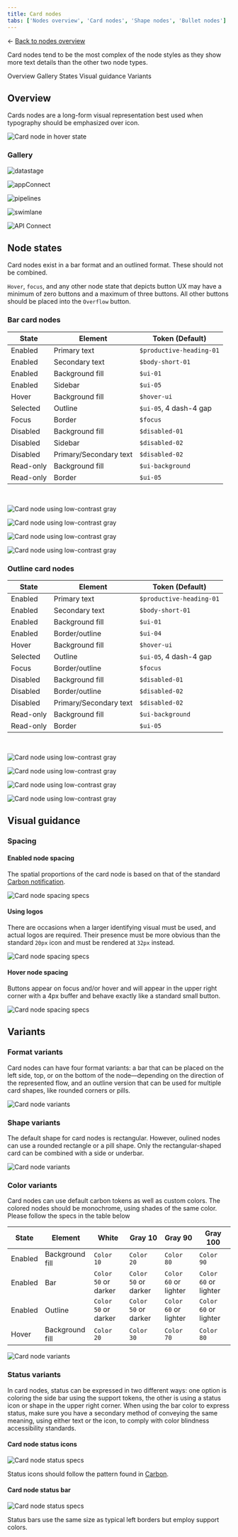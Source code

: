 ```yaml
---
title: Card nodes
tabs: ['Nodes overview', 'Card nodes', 'Shape nodes', 'Bullet nodes']
---
```



<- [Back to nodes overview](https://pages.github.ibm.com/cdai-design/pal/patterns/canvas/nodes/nodes-overview)

<PageDescription>

Card nodes tend to be the most complex of the node styles as they show more text details than the other two node types.

</PageDescription>


<AnchorLinks>
  <AnchorLink>Overview</AnchorLink>
  <AnchorLink>Gallery</AnchorLink>
    <AnchorLink>States</AnchorLink>
  <AnchorLink>Visual guidance</AnchorLink>
    <AnchorLink>Variants</AnchorLink>
</AnchorLinks>


## Overview

Cards nodes are a long-form visual representation best used when typography should be emphasized over icon. 
<Row>
  <Column colMd={8} colLg={8}>

![Card node in hover state](../images/cardNodeEnabled.png)

</Column>
</Row>



### Gallery

<ImageGallery>


<ImageGalleryImage alt="datastage" title="DataStage" col={4}>

![datastage](../images/datastage.png)

</ImageGalleryImage>  


<ImageGalleryImage alt="appConnect" title="App Connect" col={4}>

![appConnect](../images/gallery/appConnect.png)

</ImageGalleryImage>

<ImageGalleryImage  alt="pipelines" title="Pipelines" col={4}>

![pipelines](../images/gallery/pipelines.png)

</ImageGalleryImage> 

<ImageGalleryImage alt="swimlane" title="Security" col={4}>

![swimlane](../images/gallery/swimlaneDark.png)

</ImageGalleryImage>   


<ImageGalleryImage alt="API Connect" title="API Connect" col={4}>

![API Connect](../images/gallery/apiConnect.png)

</ImageGalleryImage>  

</ImageGallery>



## Node states

Card nodes exist in a bar format and an outlined format. These should not be combined.

`Hover`, `focus`, and any other node state that depicts button UX may have a minimum of zero buttons and a maximum of three buttons. All other buttons should be placed into the `Overflow` button. 

### Bar card nodes


| State | Element      | Token (Default)     |
| -------- | --------- | ---------- |
| Enabled        | Primary text         | `$productive-heading-01`          |
| Enabled        | Secondary text         | `$body-short-01`          |
| Enabled        | Background fill         | `$ui-01`          |
| Enabled        | Sidebar         | `$ui-05`          |
| Hover        | Background fill         | `$hover-ui`          |
| Selected        | Outline         | `$ui-05`, 4 dash-4 gap          |
| Focus        | Border         | `$focus`          |
| Disabled        | Background fill         | `$disabled-01`          |
| Disabled        | Sidebar         | `$disabled-02`          |
| Disabled        | Primary/Secondary text         | `$disabled-02`          |
| Read-only        | Background fill         | `$ui-background`          |
| Read-only        | Border         | `$ui-05`          |


<br /> 


<Row>

<Column colLg={12}>
<Tabs>
<Tab label="White theme">

  ![Card node using low-contrast gray](../images/cardNodeBarWhiteTheme.png)

</Tab>

<Tab label="Gray 10 theme">

  ![Card node using low-contrast gray](../images/cardNodeBarGray10Theme.png)

</Tab>

<Tab label="Gray 90 theme">

  ![Card node using low-contrast gray](../images/cardNodeBarGray90Theme.png)

</Tab>

<Tab label="Gray 100 theme">

  ![Card node using low-contrast gray](../images/cardNodeBarGray100Theme.png)

</Tab>

</Tabs>

</Column>

</Row>


### Outline card nodes

| State | Element      | Token (Default)     |
| -------- | --------- | ---------- |
| Enabled        | Primary text         | `$productive-heading-01`          |
| Enabled        | Secondary text         | `$body-short-01`          |
| Enabled        | Background fill         | `$ui-01`          |
| Enabled        | Border/outline         | `$ui-04`          |
| Hover        | Background fill         | `$hover-ui`          |
| Selected        | Outline         | `$ui-05`, 4 dash-4 gap          |
| Focus        | Border/outline      | `$focus`         |
| Disabled        | Background fill         | `$disabled-01`          |
| Disabled        | Border/outline       | `$disabled-02`          |
| Disabled        | Primary/Secondary text         | `$disabled-02`          |
| Read-only        | Background fill         | `$ui-background`          |
| Read-only        | Border         | `$ui-05`          |

<br /> 


<Row>

<Column colLg={12}>
<Tabs>
<Tab label="White theme">

  ![Card node using low-contrast gray](../images/cardNodeOutlineWhiteTheme.png)

</Tab>

<Tab label="Gray 10 theme">

  ![Card node using low-contrast gray](../images/cardNodeOutlineGray10Theme.png)

</Tab>

<Tab label="Gray 90 theme">

  ![Card node using low-contrast gray](../images/cardNodeOutlineGray90Theme.png)

</Tab>

<Tab label="Gray 100 theme">

  ![Card node using low-contrast gray](../images/cardNodeOutlineGray100Theme.png)

</Tab>

</Tabs>

</Column>

</Row>




## Visual guidance

### Spacing

#### Enabled node spacing

The spatial proportions of the card node is based on that of the standard [Carbon notification](https://www.carbondesignsystem.com/components/notification/style/#structure). 

<Row>
  <Column colMd={8} colLg={8}>

![Card node spacing specs](../images/cardNodeSpacing.png)

</Column>

</Row>

#### Using logos

There are occasions when a larger identifying visual must be used, and actual logos are required. Their presence must be more obvious than the standard `20px` icon and must be rendered at `32px` instead.

<Row>
  <Column colMd={8} colLg={8}>

![Card node spacing specs](../images/cardNodeLogoVariant.png)

</Column>
</Row>

#### Hover node spacing

Buttons appear on focus and/or hover and will appear in the upper right corner with a 4px buffer and behave exactly like a standard small button.

<Row>
  <Column colMd={8} colLg={8}>

![Card node spacing specs](../images/cardNodeSpacingHover.png)

</Column>
</Row>

## Variants

### Format variants

Card nodes can have four format variants: a bar that can be placed on the left side, top, or on the bottom of the node—depending on the direction of the represented flow, and an outline version that can be used for multiple card shapes, like rounded corners or pills. 

<Row>
  <Column colMd={8} colLg={8}>

![Card node variants](../images/cardNodeVariants01.png)

</Column>
</Row>

### Shape variants

The default shape for card nodes is rectangular. However, oulined nodes can use a rounded rectangle or a pill shape. Only the rectangular-shaped card can be combined with a side or underbar.

<Row>
  <Column colMd={8} colLg={8}>

![Card node variants](../images/cardNodeVariants02.png) 

</Column>
</Row>

### Color variants

Card nodes can use default carbon tokens as well as custom colors. The colored nodes should be monochrome, using shades of the same color. Please follow the specs in the table below

| State | Element      | White     |   Gray 10 | Gray 90      | Gray 100     |
| -------- | --------- | ---------- | -------- | --------- | ---------- |
| Enabled        | Background fill    | `Color 10`    | `Color 20`   | `Color 80`    | `Color 90`          |
| Enabled        | Bar    | `Color 50` or darker  | `Color 50` or darker  | `Color 60` or lighter  | `Color 60` or lighter          |
| Enabled        | Outline    | `Color 50` or darker  | `Color 50` or darker  | `Color 60` or lighter  | `Color 60` or lighter          |
| Hover        | Background fill   | `Color 20`  | `Color 30`  | `Color 70`  | `Color 80`         |

![Card node variants](../images/cardNodeColorVariants.png) 

### Status variants

In card nodes, status can be expressed in two different ways: one option is coloring the side bar using the support tokens, the other is using a status icon or shape in the upper right corner. When using the bar color to express status, make sure you have a secondary method of conveying the same meaning, using either text or the icon, to comply with color blindness accessibility standards. 

<Row>
  <Column colMd={4} colLg={4}>

#### Card node status icons

![Card node status specs](../images/cardNodeStatusIcon.png)

<Caption>

  Status icons should follow the pattern found in [Carbon](https://www.carbondesignsystem.com/patterns/status-indicator-pattern).

</Caption>

  </Column>


  <Column colMd={4} colLg={4}>

  #### Card node status bar

  ![Card node status specs](../images/cardNodeStatusBar.png)

<Caption>
  
  Status bars use the same size as typical left borders but employ support colors.
  
</Caption>

  </Column>
</Row>


